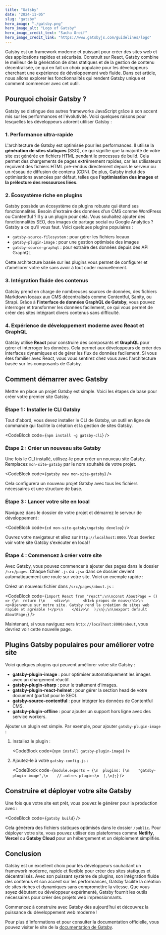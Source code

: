 ```yaml
---
title: "Gatsby"
date: "2024-11-05"
slug: "gatsby"
hero_image: "./gatsby.png"
hero_image_alt: "Logo of Gatsby"
hero_image_credit_text: "Sacha Greif"
hero_image_credit_link: "https://www.gatsbyjs.com/guidelines/logo"
---
```



Gatsby est un framework moderne et puissant pour créer des sites web et des applications rapides et sécurisés. Construit sur React, Gatsby combine le meilleur de la génération de sites statiques et de la gestion de contenu décentralisée, ce qui en fait un choix populaire pour les développeurs cherchant une expérience de développement web fluide. Dans cet article, nous allons explorer les fonctionnalités qui rendent Gatsby unique et comment commencer avec cet outil.

## Pourquoi choisir Gatsby ?

Gatsby se distingue des autres frameworks JavaScript grâce à son accent mis sur les performances et l'évolutivité. Voici quelques raisons pour lesquelles les développeurs adorent utiliser Gatsby :

### 1. Performance ultra-rapide

L'architecture de Gatsby est optimisée pour les performances. Il utilise la **génération de sites statiques** (SSG), ce qui signifie que la majorité de votre site est générée en fichiers HTML pendant le processus de build. Cela permet des chargements de pages extrêmement rapides, car les utilisateurs reçoivent des fichiers HTML pré-rendus directement depuis le serveur ou un réseau de diffusion de contenu (CDN). De plus, Gatsby inclut des optimisations avancées par défaut, telles que **l'optimisation des images** et **la prélecture des ressources liées**.

### 2. Écosystème riche en plugins

Gatsby possède un écosystème de plugins robuste qui étend ses fonctionnalités. Besoin d'extraire des données d'un CMS comme WordPress ou Contentful ? Il y a un plugin pour cela. Vous souhaitez ajouter des fonctionnalités SEO, des images de partage social ou Google Analytics ? Gatsby a ce qu'il vous faut. Voici quelques plugins populaires :

- `gatsby-source-filesystem` : pour gérer les fichiers locaux
- `gatsby-plugin-image` : pour une gestion optimisée des images
- `gatsby-source-graphql` : pour extraire des données depuis des API GraphQL

Cette architecture basée sur les plugins vous permet de configurer et d’améliorer votre site sans avoir à tout coder manuellement.

### 3. Intégration fluide des contenus

Gatsby prend en charge de nombreuses sources de données, des fichiers Markdown locaux aux CMS décentralisés comme Contentful, Sanity, ou Strapi. Grâce à **l’interface de données GraphQL de Gatsby**, vous pouvez interroger et transformer les données facilement, ce qui vous permet de créer des sites intégrant divers contenus sans difficulté.

### 4. Expérience de développement moderne avec React et GraphQL

Gatsby utilise **React** pour construire des composants et **GraphQL** pour gérer et interroger les données. Cela permet aux développeurs de créer des interfaces dynamiques et de gérer les flux de données facilement. Si vous êtes familier avec React, vous vous sentirez chez vous avec l'architecture basée sur les composants de Gatsby.

## Comment démarrer avec Gatsby

Mettre en place un projet Gatsby est simple. Voici les étapes de base pour créer votre premier site Gatsby.

### Étape 1 : Installer le CLI Gatsby

Tout d'abord, vous devez installer le CLI de Gatsby, un outil en ligne de commande qui facilite la création et la gestion de sites Gatsby.

<CodeBlock code={`npm install -g gatsby-cli`} />

### Étape 2 : Créer un nouveau site Gatsby

Une fois le CLI installé, utilisez-le pour créer un nouveau site Gatsby. Remplacez `mon-site-gatsby` par le nom souhaité de votre projet.

<CodeBlock code={`gatsby new mon-site-gatsby`} />

Cela configurera un nouveau projet Gatsby avec tous les fichiers nécessaires et une structure de base.

### Étape 3 : Lancer votre site en local

Naviguez dans le dossier de votre projet et démarrez le serveur de développement :

<CodeBlock code={`cd mon-site-gatsby\ngatsby develop`} />

Ouvrez votre navigateur et allez sur `http://localhost:8000`. Vous devriez voir votre site Gatsby s’exécuter en local !

### Étape 4 : Commencez à créer votre site

Avec Gatsby, vous pouvez commencer à ajouter des pages dans le dossier `/src/pages`. Chaque fichier `.js` ou `.jsx` dans ce dossier devient automatiquement une route sur votre site. Voici un exemple rapide :

Créez un nouveau fichier dans `/src/pages/about.js` :

<CodeBlock
  code={`import React from "react";\n\nconst AboutPage = () => {\n  return (\n    <div>\n      <h1>À propos de nous</h1>\n      <p>Bienvenue sur notre site. Gatsby rend la création de sites web rapide et agréable !</p>\n    </div>\n  );\n};\n\nexport default AboutPage;`}
/>

Maintenant, si vous naviguez vers `http://localhost:8000/about`, vous devriez voir cette nouvelle page.

## Plugins Gatsby populaires pour améliorer votre site

Voici quelques plugins qui peuvent améliorer votre site Gatsby :

- **gatsby-plugin-image** : pour optimiser automatiquement les images avec un chargement réactif.
- **gatsby-plugin-sharp** : pour le traitement d'images.
- **gatsby-plugin-react-helmet** : pour gérer la section head de votre document (parfait pour le SEO).
- **gatsby-source-contentful** : pour intégrer les données de Contentful CMS.
- **gatsby-plugin-offline** : pour ajouter un support hors ligne avec des service workers.

Ajouter un plugin est simple. Par exemple, pour ajouter `gatsby-plugin-image` :

1. Installez le plugin :

   <CodeBlock code={`npm install gatsby-plugin-image`} />

2. Ajoutez-le à votre `gatsby-config.js` :

   <CodeBlock
     code={`module.exports = {\n  plugins: [\n    "gatsby-plugin-image",\n    // autres plugins\n  ],\n};`}
   />

## Construire et déployer votre site Gatsby

Une fois que votre site est prêt, vous pouvez le générer pour la production avec :

<CodeBlock code={`gatsby build`} />

Cela générera des fichiers statiques optimisés dans le dossier `/public`. Pour déployer votre site, vous pouvez utiliser des plateformes comme **Netlify**, **Vercel** ou **Gatsby Cloud** pour un hébergement et un déploiement simplifiés.

## Conclusion

Gatsby est un excellent choix pour les développeurs souhaitant un framework moderne, rapide et flexible pour créer des sites statiques et décentralisés. Avec son puissant système de plugins, son intégration fluide des contenus et son accent sur les performances, Gatsby facilite la création de sites riches et dynamiques sans compromettre la vitesse. Que vous soyez débutant ou développeur expérimenté, Gatsby fournit les outils nécessaires pour créer des projets web impressionnants.

Commencez à construire avec Gatsby dès aujourd’hui et découvrez la puissance du développement web moderne !

Pour plus d'informations et pour consulter la documentation officielle, vous pouvez visiter le site de la [documentation de Gatsby](https://www.gatsbyjs.com/docs/).
